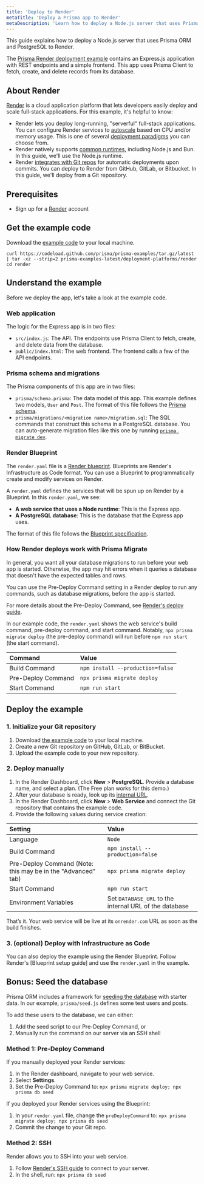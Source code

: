 ```yaml
---
title: 'Deploy to Render'
metaTitle: 'Deploy a Prisma app to Render'
metaDescription: 'Learn how to deploy a Node.js server that uses Prisma ORM to Render.'
---
```



This guide explains how to deploy a Node.js server that uses Prisma ORM and PostgreSQL to Render.

The [Prisma Render deployment example](https://github.com/prisma/prisma-examples/tree/latest/deployment-platforms/render) contains an Express.js application with REST endpoints and a simple frontend. This app uses Prisma Client to fetch, create, and delete records from its database.

## About Render

[Render](https://render.com) is a cloud application platform that lets developers easily deploy and scale full-stack applications. For this example, it's helpful to know:
- Render lets you deploy long-running, "serverful" full-stack applications. You can configure Render services to [autoscale](https://docs.render.com/scaling) based on CPU and/or memory usage. This is one of several [deployment paradigms](/orm/prisma-client/deployment/deploy-prisma) you can choose from.
- Render natively supports [common runtimes](https://docs.render.com/language-support), including Node.js and Bun. In this guide, we'll use the Node.js runtime.
- Render [integrates with Git repos](https://docs.render.com/github) for automatic deployments upon commits. You can deploy to Render from GitHub, GitLab, or Bitbucket. In this guide, we'll deploy from a Git repository.


## Prerequisites

- Sign up for a [Render](https://render.com) account

## Get the example code
Download the [example code](https://github.com/prisma/prisma-examples/tree/latest/deployment-platforms/render) to your local machine.
```terminal
curl https://codeload.github.com/prisma/prisma-examples/tar.gz/latest | tar -xz --strip=2 prisma-examples-latest/deployment-platforms/render
cd render
```

## Understand the example

Before we deploy the app, let's take a look at the example code.

### Web application

The logic for the Express app is in two files:
- `src/index.js`: The API. The endpoints use Prisma Client to fetch, create, and delete data from the database.
- `public/index.html`: The web frontend. The frontend calls a few of the API endpoints.

### Prisma schema and migrations

The Prisma components of this app are in two files:
- `prisma/schema.prisma`: The data model of this app. This example defines two models, `User` and `Post`. The format of this file follows the [Prisma schema](/orm/prisma-schema/overview).
- `prisma/migrations/<migration name>/migration.sql`: The SQL commands that construct this schema in a PostgreSQL database. You can auto-generate migration files like this one by running [`prisma migrate dev`](/orm/prisma-migrate/understanding-prisma-migrate/mental-model#what-is-prisma-migrate).

### Render Blueprint

The `render.yaml` file is a [Render blueprint](https://docs.render.com/infrastructure-as-code). Blueprints are Render's Infrastructure as Code format. You can use a Blueprint to programmatically create and modify services on Render.

A `render.yaml` defines the services that will be spun up on Render by a Blueprint. In this `render.yaml`, we see:
- **A web service that uses a Node runtime**: This is the Express app.
- **A PostgreSQL database**: This is the database that the Express app uses.

The format of this file follows the [Blueprint specification](https://docs.render.com/blueprint-spec).

### How Render deploys work with Prisma Migrate

In general, you want all your database migrations to run before your web app is started. Otherwise, the app may hit errors when it queries a database that doesn't have the expected tables and rows.

You can use the Pre-Deploy Command setting in a Render deploy to run any commands, such as database migrations, before the app is started.

For more details about the Pre-Deploy Command, see [Render's deploy guide](https://docs.render.com/deploys#deploy-steps).

In our example code, the `render.yaml` shows the web service's build command, pre-deploy command, and start command. Notably, `npx prisma migrate deploy` (the pre-deploy command) will run before `npm run start` (the start command).

| **Command**        | **Value**                    |
| :----------------- | :--------------------------- |
| Build Command      | `npm install --production=false` |
| Pre-Deploy Command | `npx prisma migrate deploy`  |
| Start Command      | `npm run start`              |



## Deploy the example

### 1. Initialize your Git repository

1. Download [the example code](https://github.com/prisma/prisma-examples/tree/latest/deployment-platforms/render) to your local machine.
2. Create a new Git repository on GitHub, GitLab, or BitBucket.
3. Upload the example code to your new repository.

### 2. Deploy manually
1. In the Render Dashboard, click **New** > **PostgreSQL**. Provide a database name, and select a plan. (The Free plan works for this demo.)
2. After your database is ready, look up its [internal URL](https://docs.render.com/postgresql-creating-connecting#internal-connections).
3. In the Render Dashboard, click **New** > **Web Service** and connect the Git repository that contains the example code.
4. Provide the following values during service creation:

| **Setting**           | **Value**                    |
| :-------------------- | :--------------------------- |
| Language              | `Node`                       |
| Build Command         | `npm install --production=false` |
| Pre-Deploy Command (Note: this may be in the "Advanced" tab) | `npx prisma migrate deploy`  |
| Start Command         | `npm run start`              |
| Environment Variables | Set `DATABASE_URL` to the internal URL of the database |

That’s it. Your web service will be live at its `onrender.com` URL as soon as the build finishes.

### 3. (optional) Deploy with Infrastructure as Code

You can also deploy the example using the Render Blueprint. Follow Render's [Blueprint setup guide] and use the `render.yaml` in the example.

## Bonus: Seed the database

Prisma ORM includes a framework for [seeding the database](/orm/prisma-migrate/workflows/seeding) with starter data. In our example, `prisma/seed.js` defines some test users and posts.

To add these users to the database, we can either:
1. Add the seed script to our Pre-Deploy Command, or
2. Manually run the command on our server via an SSH shell

### Method 1: Pre-Deploy Command
If you manually deployed your Render services:
1. In the Render dashboard, navigate to your web service.
2. Select **Settings**.
3. Set the Pre-Deploy Command to: `npx prisma migrate deploy; npx prisma db seed`

If you deployed your Render services using the Blueprint:
1. In your `render.yaml` file, change the `preDeployCommand` to: `npx prisma migrate deploy; npx prisma db seed`
2. Commit the change to your Git repo.

### Method 2: SSH

Render allows you to SSH into your web service.
1. Follow [Render's SSH guide](https://docs.render.com/ssh) to connect to your server.
2. In the shell, run: `npx prisma db seed`
